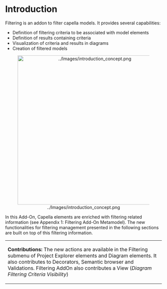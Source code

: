 <!--
  Copyright (c) 2018 THALES GLOBAL SERVICES.
  
  This program and the accompanying materials are made available under the
  terms of the Eclipse Public License 2.0 which is available at
  http://www.eclipse.org/legal/epl-2.0
  
  SPDX-License-Identifier: EPL-2.0
  
  Contributors:
       Thales - initial API and implementation
-->
=Introduction=

Filtering is an addon to filter capella models. It provides several capabilities:

* Definition of filtering criteria to be associated with model elements
* Definition of results containing criteria
* Visualization of criteria and results in diagrams
* Creation of filtered models

<center>[[Image:../Images/introduction_concept.png|center|480px]]</center>


In this Add-On, Capella elements are enriched with filtering related information (see Appendix 1: Filtering Add-On Metamodel). The new functionalities for filtering management presented in the following sections are built on top of this filtering information.


{| class="prettytable"
|-
|
'''Contributions:''' The new actions are available in the Filtering submenu of Project Explorer elements and Diagram elements. It also contributes to Decorators, Semantic browser and Validations. Filtering AddOn also contributes a View (''Diagram Filtering Criteria Visibility'')
|}


